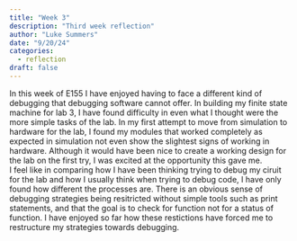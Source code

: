 ```yaml
---
title: "Week 3"
description: "Third week reflection"
author: "Luke Summers"
date: "9/20/24"
categories:
  - reflection
draft: false
---
```

In this week of E155 I have enjoyed having to face a different kind of debugging that debugging software cannot offer. In building my finite state machine for lab 3, I have found difficulty in even what I thought were the more simple tasks of the lab. In my first attempt to move from simulation to hardware for the lab, I found my modules that worked completely as expected in simulation not even show the slightest signs of working in hardware. Although it would have been nice to create a working design for the lab on the first try, I was excited at the opportunity this gave me. \
I feel like in comparing how I have been thinking trying to debug my ciruit for the lab and how I usually think when trying to debug code, I have only found how different the processes are. There is an obvious sense of debugging strategies being resitricted without simple tools such as print statements, and that the goal is to check for function not for a status of function. I have enjoyed so far how these restictions have forced me to restructure my strategies towards debugging.